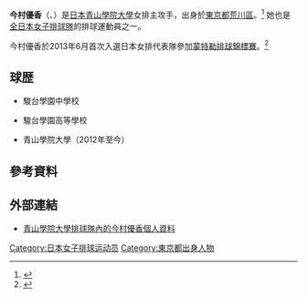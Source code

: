 {{Infobox 排球選手
| name         = 今村優香
| fullname     = 今村優香
| nickname     = ワカ
| image        = 
| birth_date  = {{Birth date and age|year=1993|month=9|day=2}}
| birth_place = {{JPN}}[[東京都|東京都]][[荒川區|荒川區]]
| death_date  = 
| hometown     = 
| spike        = {{convert|295|cm|abbr=on}}
| block        = {{convert|290|cm|abbr=on}}
| height       = {{height|m=1.75}}
| weight       = {{convert|70|kg|lb|abbr=on}}
| position     = 主攻
| currentclub  = [[青山學院大學|青山學院大學]]
| currentnumber= 14
| nationalteam = {{JPN}}
| medaltemplates =
{{MedalCountry|{{JPN}}}}
{{MedalSport|女子排球}}
{{MedalCompetition|[[夏季世界大學運動會|夏季世界大學運動會]]}}
{{MedalBronze|[[2015年夏季世界大學運動會排球比賽|2015年韓國光州廣域市]]|}}
{{MedalSilver|2017年中華民國|}}
}}
{{世大運獎牌記錄
|項目=排球
|a1=2015
|b1=3
|a2=2017
|b2=2
|c2=
}}
'''今村優香'''（{{lang-ja|いまむら ゆうか}}、{{bd|1993年|9月2日||}}）是[[日本|日本]][[青山學院大學|青山學院大學]]女排主攻手，出身於[[東京都|東京都]][[荒川區|荒川區]]。<ref>{{cite web|url=http://www.aogaku-volleyball.com/player/2013/waka.html|title=Players- Waka|author=青山學院大學|accessdate=2014年7月4日|deadurl=yes|archiveurl=https://web.archive.org/web/20130423014553/http://aogaku-volleyball.com/player/2013/waka.html|archivedate=2013年4月23日}}</ref> 她也是[[日本國家女子排球隊|全日本女子排球隊]]的排球運動員之一。

今村優香於2013年6月首次入選日本女排代表隊參加[[蒙特勒排球錦標賽|蒙特勒排球錦標賽]]。<ref>{{cite web|title=モントルーバレーマスターズ2013 全日本メンバー|url=http://www.jva.or.jp/world/montreux2013/member.html|publisher=日本排球協會|accessdate=2014年7月4日|language=ja|archive-date=2013年12月7日|archive-url=https://web.archive.org/web/20131207193141/http://www.jva.or.jp/world/montreux2013/member.html|dead-url=no}}</ref>

==球歴==
* {{flagicon|JPN}} 駿台學園中學校
* {{flagicon|JPN}} 駿台學園高等學校
* {{flagicon|JPN}} 青山學院大學（2012年至今）

== 參考資料 ==
{{Reflist}}

== 外部連結 ==
* [https://web.archive.org/web/20130423014553/http://aogaku-volleyball.com/player/2013/waka.html 青山學院大學排球隊內的今村優香個人資料]

{{DEFAULTSORT:Imamura, Yuka}}

[[Category:日本女子排球运动员|Category:日本女子排球运动员]]
[[Category:東京都出身人物|Category:東京都出身人物]]
